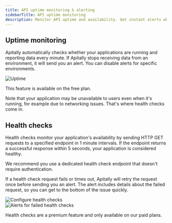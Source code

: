 ```yaml
---
title: API uptime monitoring & alerting
sidebarTitle: API uptime monitoring
description: Monitor API uptime and availability. Get instant alerts when there are problems.
---
```


## Uptime monitoring

Apitally automatically checks whether your applications are running and reporting data every minute.
If Apitally stops receiving data from an environment, it will send you an alert. You can disable alerts for specific environments.

<Card>
  <div style={{ margin: "-1.25rem -1.5rem" }}>
    <img src="https://assets.apitally.io/docs/uptime.png" alt="Uptime" />
  </div>
</Card>

This feature is available on the free plan.

Note that your application may be unavailable to users even when it's running, for example due to networking issues.
That's where health checks come in.

## Health checks

Health checks monitor your application's availability by sending HTTP GET requests to a specified endpoint in 1 minute intervals.
If the endpoint returns a successful response within 5 seconds, your application is considered healthy.

<Tip>We recommend you use a dedicated health check endpoint that doesn't require authentication.</Tip>

If a health check request fails or times out, Apitally will retry the request once before sending you an alert.
The alert includes details about the failed request, so you can get to the bottom of the issue quickly.

<CardGroup cols={2}>
  <Card>
    <div style={{ margin: "-1.25rem -1.5rem" }}>
      <img src="https://assets.apitally.io/docs/uptime-configure-health-checks.png" alt="Configure health checks" />
    </div>
  </Card>
  <Card>
    <div style={{ margin: "-1.25rem -1.5rem" }}>
      <img src="https://assets.apitally.io/docs/uptime-health-check-alert.png" alt="Alerts for failed health checks" />
    </div>
  </Card>
</CardGroup>

Health checks are a premium feature and only available on our paid plans.
